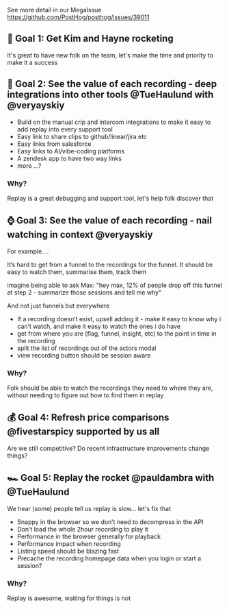See more detail in our MegaIssue https://github.com/PostHog/posthog/issues/39011

## 🚀 Goal 1: Get Kim and Hayne rocketing

It's great to have new folk on the team, let's make the time and priority to make it a success

## 👀 Goal 2: See the value of each recording - deep integrations into other tools @TueHaulund with @veryayskiy

* Build on the manual crip and intercom integrations to make it easy to add replay into every support tool
* Easy link to share clips to github/linear/jira etc
* Easy links from salesforce
* Easy links to AI/vibe-coding platforms
* A zendesk app to have two way links
* more ...?

### Why?

Replay is a great debugging and support tool, let's help folk discover that

## ⌚ Goal 3: See the value of each recording - nail watching in context @veryayskiy

For example....

It’s hard to get from a funnel to the recordings for the funnel. It should be easy to watch them, summarise them, track them

imagine being able to ask Max: "hey max, 12% of people drop off this funnel at step 2 - summarize those sessions and tell me why"

And not just funnels but everywhere

* If a recording doesn’t exist, upsell adding it - make it easy to know why i can’t watch, and make it easy to watch the ones i do have
* get from where you are (flag, funnel, insight, etc) to the point in time in the recording
* split the list of recordings out of the actors modal
* view recording button should be session aware

### Why?

Folk should be able to watch the recordings they need to where they are, without needing to figure out how to find them in replay

## 💰 Goal 4: Refresh price comparisons @fivestarspicy supported by us all

Are we still competitive? Do recent infrastructure improvements change things?

## 🏎️ Goal 5: Replay the rocket @pauldambra with @TueHaulund

We hear (some) people tell us replay is slow... let's fix that

* Snappy in the browser so we don’t need to decompress in the API
* Don’t load the whole 2hour recording to play it
* Performance in the browser generally for playback
* Performance impact when recording
* Listing speed should be blazing fast
* Precache the recording homepage data when you login or start a session?

### Why?

Replay is awesome, waiting for things is not


